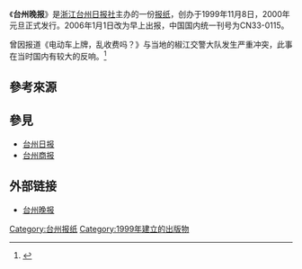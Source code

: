 {{Infobox Newspaper
| 名稱    = 台州晚报
| 報頭    = 
| 圖像    = [[File:Taizhou_Wanbao.jpg|200px]]
| 圖像說明= 2018年6月25日头版
| 類型    = [[晚报|晚报]]
| 版式    = [[小报|小报]]
| 擁有者  = 台州日报报业传媒集团（台州日报社）
| 出版商  =台州日报报业传媒集团（台州日报社）
| 創辦人  =
| 編輯    =
| 主編    = 
| 副主編  = 
| 作者群  = 
| 創刊日  = 1999年11月8日
| 停刊日  = 
| 政治立場= 
| 語言    = 简体中文
| 售價    = 人民币1元
| 總部    = {{CHN}}[[浙江省|浙江省]][[台州市|台州市]]市府大道358号 
| 發行量  = 
| ISSN    = 
| 網站    = [http://paper.taizhou.com.cn/tzwb/paperindex.htm 台州晚报]
}}

《'''台州晚报'''》是[[浙江|浙江]][[台州日报|台州日报社]]主办的一份[[报纸|报纸]]，创办于1999年11月8日，2000年元旦正式发行。2006年1月1日改为早上出报，中国国内统一刊号为CN33-0115。

曾因报道《电动车上牌，乱收费吗？》与当地的椒江交警大队发生严重冲突，此事在当时国内有较大的反响。<ref>{{Cite web |url=http://news.china.com/zh_cn/social/1007/20051101/12807696.html |title=台州交警围攻报社殴打副总续:野蛮交警队长被撤--中华网--新闻中心 |accessdate=2008-09-26 |archive-date=2007-09-08 |archive-url=https://web.archive.org/web/20070908143753/http://news.china.com/zh_cn/social/1007/20051101/12807696.html |dead-url=no }}</ref>

==參考來源==
{{reflist}}

==參見==
* [[台州日报|台州日报]]
* [[台州商报|台州商报]]

==外部链接==
*[http://paper.taizhou.com.cn/tzwb/paperindex.htm 台州晚报] {{Wayback|url=http://paper.taizhou.com.cn/tzwb/paperindex.htm |date=20201109031658 }}
{{Newspaper-stub}}
{{台州市}}


[[Category:台州报纸|Category:台州报纸]]
[[Category:1999年建立的出版物|Category:1999年建立的出版物]]